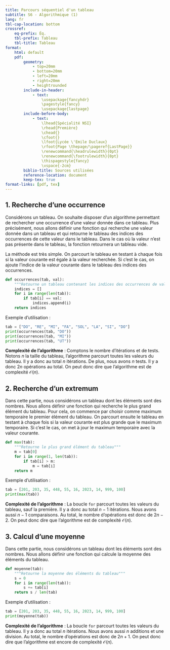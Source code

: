 ```yaml
---
title: Parcours séquentiel d'un tableau
subtitle: S6 - Algorithmique (1)
lang: fr
tbl-cap-location: bottom
crossref: 
    eq-prefix: Éq.
    tbl-prefix: Tableau
    tbl-title: Tableau
format:
    html: default
    pdf: 
        geometry:
            - top=20mm
            - bottom=20mm
            - left=20mm
            - right=20mm
            - heightrounded
        include-in-header:
            - text:
                \usepackage{fancyhdr}
                \pagestyle{fancy}
                \usepackage{lastpage}
        include-before-body:
            - text:
                \lhead{Spécialité NSI} 
                \rhead{Première}
                \chead{} 
                \cfoot{}
                \lfoot{Lycée \'Emile Duclaux}
                \rfoot{Page \thepage/\pageref{LastPage}}
                \renewcommand{\headrulewidth}{0pt}
                \renewcommand{\footrulewidth}{0pt}
                \thispagestyle{fancy}
                \vspace{-2cm}
        biblio-title: Sources utilisées
        reference-location: document
        keep-tex: true
format-links: [pdf, tex]
---
```


## 1. Recherche d'une occurrence

Considérons un tableau. On souhaite disposer d'un algorithme permettant de rechercher une occurrence d'une valeur donnée dans ce tableau. Plus précisément, nous allons définir une fonction qui recherche une valeur donnée dans un tableau et qui retourne le tableau des indices des occurrences de cette valeur dans le tableau. Dans le cas où la valeur n'est pas présente dans le tableau, la fonction retournera un tableau vide.

La méthode est très simple. On parcourt le tableau en testant à chaque fois si la valeur courante est égale à la valeur recherchée. Si c'est le cas, on ajoute l'indice de la valeur courante dans le tableau des indices des occurrences.

```python
def occurrences(tab, val):
    """Retourne un tableau contenant les indices des occurrences de val dans tab"""
    indices = []
    for i in range(len(tab)):
        if tab[i] == val:
            indices.append(i)
    return indices
```

Exemple d'utilisation :

```python
tab = ["DO", "RE", "MI", "FA", "SOL", "LA", "SI", "DO"]
print(occurrences(tab, "DO"))
print(occurrences(tab, "MI"))
print(occurrences(tab, "UT"))
```

**Complexité de l'algorithme** : Comptons le nombre d'itérations et de tests. Notons $n$ la taille du tableau, l'algorithme parcourt toutes les valeurs du tableau. Il y a donc au total $n$ itérations. De plus, nous avons $n$ tests. Il y a donc $2n$ opérations au total. On peut donc dire que l'algorithme est de complexité $\mathcal{O}(n)$.

## 2. Recherche d'un extremum

Dans cette partie, nous considérons un tableau dont les éléments sont des nombres. Nous allons définir une fonction qui recherche le plus grand élément du tableau. Pour cela, on commence par choisir comme maximum temporaire le premier élément du tableau. On parcourt ensuite le tableau en testant à chaque fois si la valeur courante est plus grande que le maximum temporaire. Si c'est le cas, on met à jour le maximum temporaire avec la valeur courante.

```python
def max(tab):
    """Retourne le plus grand élément du tableau"""
    m = tab[0]
    for i in range(1, len(tab)):
        if tab[i] > m:
            m = tab[i]
    return m
```

Exemple d'utilisation :

```python
tab = [201, 203, 35, 448, 55, 16, 2023, 14, 999, 100]
print(max(tab))
```

**Complexité de l'algorithme** : La boucle `for` parcourt toutes les valeurs du tableau, sauf la première. Il y a donc au total $n-1$ itérations. Nous avons aussi $n-1$ comparaisons. Au total, le nombre d'opérations est donc de $2n-2$. On peut donc dire que l'algorithme est de complexité $\mathcal{O}(n)$.

## 3. Calcul d'une moyenne

Dans cette partie, nous considérons un tableau dont les éléments sont des nombres. Nous allons définir une fonction qui calcule la moyenne des éléments du tableau.

```python
def moyenne(tab):
    """Retourne la moyenne des éléments du tableau"""
    s = 0
    for i in range(len(tab)):
        s += tab[i]
    return s / len(tab)
```

Exemple d'utilisation :

```python
tab = [201, 203, 35, 448, 55, 16, 2023, 14, 999, 100]
print(moyenne(tab))
```

**Complexité de l'algorithme** : La boucle `for` parcourt toutes les valeurs du tableau. Il y a donc au total $n$ itérations. Nous avons aussi $n$ additions et une division. Au total, le nombre d'opérations est donc de $2n+1$. On peut donc dire que l'algorithme est encore de complexité $\mathcal{O}(n)$.
